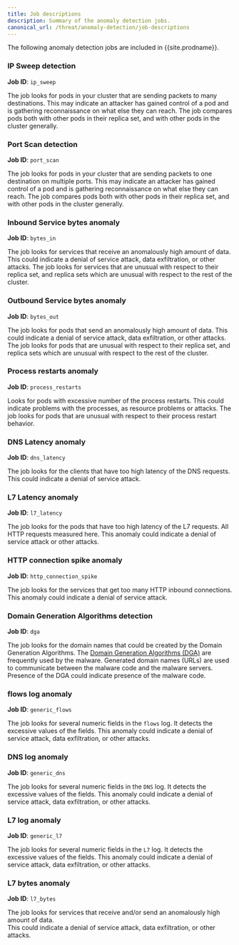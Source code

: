 ```yaml
---
title: Job descriptions
description: Summary of the anomaly detection jobs.
canonical_url: /threat/anomaly-detection/job-descriptions
---
```


The following anomaly detection jobs are included in {{site.prodname}}.

### IP Sweep detection
**Job ID**: `ip_sweep`

The job looks for pods in your cluster that are sending packets to many destinations. This may indicate
an attacker has gained control of a pod and is gathering reconnaissance on what else they can reach. The job
compares pods both with other pods in their replica set, and with other pods in the cluster generally. 

### Port Scan detection
**Job ID**: `port_scan`

The job looks for pods in your cluster that are sending packets to one destination on multiple ports. This may indicate
an attacker has gained control of a pod and is gathering reconnaissance on what else they can reach. The job
compares pods both with other pods in their replica set, and with other pods in the cluster generally.

### Inbound Service bytes anomaly 
**Job ID**: `bytes_in`

The job looks for services that receive an anomalously high amount of data.  This could indicate a
denial of service attack, data exfiltration, or other attacks. The job looks for services that are unusual
with respect to their replica set, and replica sets which are unusual with respect to the rest of the cluster.

### Outbound Service bytes anomaly 
**Job ID**: `bytes_out`

The job looks for pods that send an anomalously high amount of data.  This could indicate a
denial of service attack, data exfiltration, or other attacks. The job looks for pods that are unusual
with respect to their replica set, and replica sets which are unusual with respect to the rest of the cluster.

### Process restarts anomaly 
**Job ID**: `process_restarts`

Looks for pods with excessive number of the process restarts.  This could indicate problems with the processes, 
as resource problems or attacks. The job looks for pods that are unusual with respect to their process restart 
behavior.

### DNS Latency anomaly 
**Job ID**: `dns_latency`

The job looks for the clients that have too high latency of the DNS requests. This could indicate a 
denial of service attack.


### L7 Latency anomaly 
**Job ID**: `l7_latency`

The job looks for the pods that have too high latency of the L7 requests. All HTTP requests measured here. 
This anomaly could indicate a denial of service attack or other attacks.


### HTTP connection spike anomaly 
**Job ID**: `http_connection_spike`

The job looks for the services that get too many HTTP inbound connections.
This anomaly could indicate a denial of service attack.


### Domain Generation Algorithms detection 
**Job ID**: `dga`

The job looks for the domain names that could be created by the Domain Generation Algorithms.
The [Domain Generation Algorithms (DGA)] are frequently used by the malware. 
Generated domain names (URLs) are used to communicate between the malware code and the malware servers.
Presence of the DGA could indicate presence of the malware code.


### flows log anomaly 
**Job ID**: `generic_flows`

The job looks for several numeric fields in the `flows` log.
It detects the excessive values of the fields.
This anomaly could indicate a denial of service attack, data exfiltration, or other attacks.


### DNS log anomaly 
**Job ID**: `generic_dns`

The job looks for several numeric fields in the `DNS` log.
It detects the excessive values of the fields.
This anomaly could indicate a denial of service attack, data exfiltration, or other attacks.


### L7 log anomaly 
**Job ID**: `generic_l7`

The job looks for several numeric fields in the `L7` log.
It detects the excessive values of the fields.
This anomaly could indicate a denial of service attack, data exfiltration, or other attacks.


### L7 bytes anomaly 
**Job ID**: `l7_bytes`

The job looks for services that receive and/or send an anomalously high amount of data.  
This could indicate a denial of service attack, data exfiltration, or other attacks.


[Domain Generation Algorithms (DGA)]: https://en.wikipedia.org/wiki/Domain_generation_algorithm
